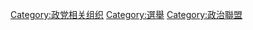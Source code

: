 {{catmore|政党联盟}}

[[Category:政党相关组织|Category:政党相关组织]]
[[Category:選舉|Category:選舉]]
[[Category:政治聯盟|Category:政治聯盟]]